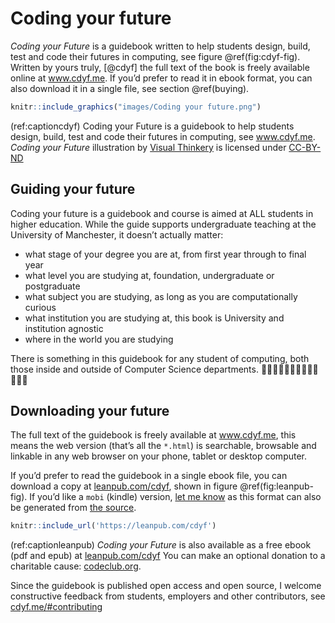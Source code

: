 # Coding your future

*Coding your Future* is a guidebook written to help students design, build, test and code their futures in computing, see figure \@ref(fig:cdyf-fig). Written by yours truly, [@cdyf] the full text of the book is freely available online at [www.cdyf.me](https://www.cdyf.me). If you'd prefer to read it in ebook format, you can also download it in a single file, see section \@ref(buying).

```r
knitr::include_graphics("images/Coding your future.png")
```

(ref:captioncdyf) Coding your Future is a guidebook to help students design, build, test and code their futures in computing, see [www.cdyf.me](https://www.cdyf.me). *Coding your Future* illustration by [Visual Thinkery](https://visualthinkery.com/) is licensed under [CC-BY-ND](https://creativecommons.org/licenses/by-nd/4.0/)

## Guiding your future {#guide}

Coding your future is a guidebook and course is aimed at ALL students in higher education. While the guide supports undergraduate teaching at the University of Manchester, it doesn’t actually matter:

* what stage of your degree you are at, from first year through to final year
* what level you are studying at, foundation, undergraduate or postgraduate
* what subject you are studying, as long as you are computationally curious
* what institution you are studying at, this book is University and institution agnostic
* where in the world you are studying

There is something in this guidebook for any student of computing, both those inside and outside of Computer Science departments. 👨🏿‍💻👨‍💻👩🏽‍💻👩‍💻👩🏿‍💻

## Downloading your future {#downloading}

The full text of the guidebook is freely available at [www.cdyf.me](https://www.cdyf.me/), this means the web version (that's all the `*.html`) is searchable, browsable and linkable in any web browser on your phone, tablet or desktop computer.

If you'd prefer to read the guidebook in a single ebook file, you can download a copy at [leanpub.com/cdyf](https://leanpub.com/cdyf), shown in figure \@ref(fig:leanpub-fig). If you'd like a `mobi` (kindle) version, [let me know](https://personalpages.manchester.ac.uk/staff/duncan.hull/contact.html) as this format can also be generated from [the source](https://github.com/dullhunk/cdyf).

<!-- see https://bookdown.org/yihui/rmarkdown-cookbook/include-url.html -->
```r
knitr::include_url('https://leanpub.com/cdyf')
```
(ref:captionleanpub) *Coding your Future* is also available as a free ebook (pdf and epub) at [leanpub.com/cdyf](https://leanpub.com/cdyf) You can make an optional donation to a charitable cause: [codeclub.org](https://codeclub.org).

Since the guidebook is published open access and open source, I welcome constructive feedback from students, employers and other contributors, see [cdyf.me/#contributing](https://www.cdyf.me/#contributing)
